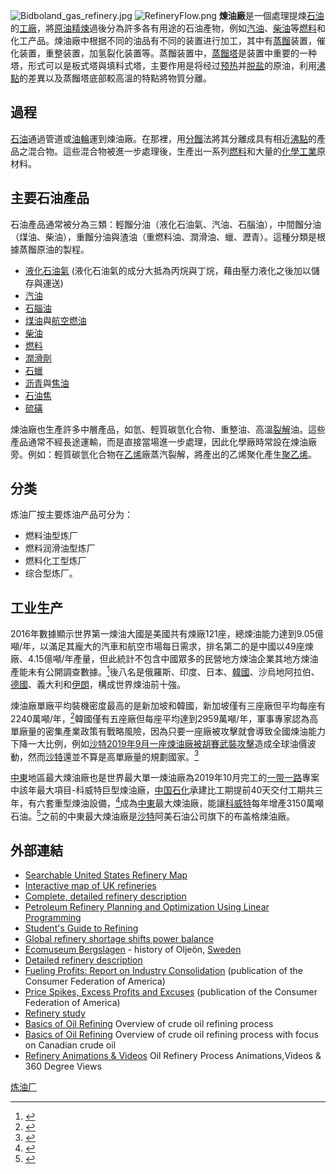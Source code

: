 {{globalize|time=2016-08-16T08:05:29+00:00}}
{{refimprove|time=2016-08-16T08:05:29+00:00}}
[[File:Bidboland_gas_refinery.jpg|right]]
[[File:RefineryFlow.png|right]]
{{File2
|zh-hans=Crude Oil Distillation-zh.svg
|zh-hant=Crude Oil Distillation-zh-t.svg
|right|thumb|300px|煉油温度}}
'''煉油廠'''是一個處理提煉[[石油|石油]]的[[工廠|工廠]]，將[[原油|原油]][[精煉|精煉]]過後分為許多各有用途的石油產物，例如[[汽油|汽油]]、[[柴油|柴油]]等[[燃料|燃料]]和化工产品。煉油廠中根据不同的油品有不同的装置进行加工，其中有[[蒸餾|蒸餾]]装置，催化装置，重整装置，加氢裂化装置等。蒸餾装置中，[[蒸餾塔|蒸餾塔]]是装置中重要的一种塔，形式可以是板式塔與填料式塔，主要作用是将经过[[预热|预热]]并[[脱盐|脱盐]]的原油，利用[[沸點|沸點]]的差異以及蒸餾塔底部較高溫的特點將物質分離。

==過程==
[[石油|石油]]通過管道或[[油輪|油輪]]運到煉油廠。在那裡，用[[分餾|分餾]]法將其分離成具有相近[[沸點|沸點]]的產品之混合物。這些混合物被進一步處理後，生產出一系列[[燃料|燃料]]和大量的[[化學工業|化學工業]]原材料。

==主要石油產品==
石油產品通常被分為三類：輕餾分油（液化石油氣、汽油、石腦油），中間餾分油（煤油、柴油），重餾分油與渣油（重燃料油、潤滑油、蠟、瀝青）。這種分類是根據蒸餾原油的製程。
* [[液化石油氣|液化石油氣]] (液化石油氣的成分大抵為丙烷與丁烷，藉由壓力液化之後加以儲存與運送)
* [[汽油|汽油]]
* [[石腦油|石腦油]]
* [[煤油|煤油]]與[[航空燃油|航空燃油]]
* [[柴油|柴油]]
* [[燃料|燃料]]
* [[潤滑劑|潤滑劑]]
* [[石蠟|石蠟]]
* [[沥青|沥青]]與[[焦油|焦油]]
* [[石油焦|石油焦]]
* [[硫磺|硫磺]]

煉油廠也生產許多中層產品，如氫、輕質碳氫化合物、重整油、高溫[[裂解|裂解]]油。這些產品通常不經長途運輸，而是直接當場進一步處理，因此化學廠時常設在煉油廠旁。例如：輕質碳氫化合物在[[乙烯|乙烯]]廠蒸汽裂解，將產出的乙烯聚化產生[[聚乙烯|聚乙烯]]。

==分类==
炼油厂按主要炼油产品可分为：
*燃料油型炼厂
*燃料润滑油型炼厂
*燃料化工型炼厂
*综合型炼厂。

==工业生产==
2016年數據顯示世界第一煉油大國是美國共有煉廠121座，總煉油能力達到9.05億噸/年，以滿足其龐大的汽車和航空市場每日需求，排名第二的是中國以49座煉廠、4.15億噸/年產量，但此統計不包含中國眾多的民營地方煉油企業其地方煉油產能未有公開調查數據。<ref>{{Cite web |url=http://www.firstbullion.com/All_datil.aspx?Id=583496 |title=世界煉油狀態 |access-date=2019-10-26 |archive-date=2021-04-17 |archive-url=https://web.archive.org/web/20210417061102/http://www.firstbullion.com/All_datil.aspx?Id=583496 |dead-url=no }}</ref>後八名是俄羅斯、印度、日本、[[韓國|韓國]]、沙烏地阿拉伯、[[德國|德國]]、義大利和[[伊朗|伊朗]]，構成世界煉油前十強。

煉油廠單廠平均裝機密度最高的是新加坡和韓國，新加坡僅有三座廠但平均每座有2240萬噸/年，<ref>{{Cite web |url=http://gold.jrj.com.cn/2016/07/19212521208311.shtml |title=金融家雜誌 |access-date=2019-10-26 |archive-date=2021-04-17 |archive-url=https://web.archive.org/web/20210417061105/http://gold.jrj.com.cn/2016/07/19212521208311.shtml |dead-url=no }}</ref>韓國僅有五座廠但每座平均達到2959萬噸/年，軍事專家認為高單廠量的密集產業政策有戰略風險，因為只要一座廠被攻擊就會導致全國煉油能力下降一大比例，例如[[布蓋格和胡賴斯襲擊|沙特2019年9月一座煉油廠被胡賽武裝攻擊]]造成全球油價波動，然而[[沙特|沙特]]還並不算是高單廠量的規劃國家。<ref>{{Cite web |url=https://www.aljazeera.net/news/politics/2019/9/21/%D8%A7%D9%84%D9%8A%D9%85%D9%86-%D8%A7%D9%84%D8%AD%D9%88%D8%AB%D9%8A%D9%88%D9%86-%D8%A7%D9%84%D8%B3%D8%B9%D9%88%D8%AF%D9%8A%D8%A9-%D8%B9%D8%A8%D8%AF-%D8%A7%D9%84%D9%85%D9%84%D9%83-%D8%A7%D9%84%D8%AD%D9%88%D8%AB%D9%8A-%D8%A7%D9%84%D8%A3%D9%85%D9%85-%D8%A7%D9%84%D9%85%D8%AA%D8%AD%D8%AF%D8%A9 |title=الحوثيون يتوعدون الرياض بهجمات أشد إيلاما إذا رفضت مبادرتهم |accessdate=2019-10-26 |archive-date=2019-09-22 |archive-url=https://web.archive.org/web/20190922053045/https://www.aljazeera.net/news/politics/2019/9/21/%D8%A7%D9%84%D9%8A%D9%85%D9%86-%D8%A7%D9%84%D8%AD%D9%88%D8%AB%D9%8A%D9%88%D9%86-%D8%A7%D9%84%D8%B3%D8%B9%D9%88%D8%AF%D9%8A%D8%A9-%D8%B9%D8%A8%D8%AF-%D8%A7%D9%84%D9%85%D9%84%D9%83-%D8%A7%D9%84%D8%AD%D9%88%D8%AB%D9%8A-%D8%A7%D9%84%D8%A3%D9%85%D9%85-%D8%A7%D9%84%D9%85%D8%AA%D8%AD%D8%AF%D8%A9 |dead-url=no }}</ref>

[[中東|中東]]地區最大煉油廠也是世界最大單一煉油廠為2019年10月完工的[[一带一路|一带一路]]專案中該年最大項目-科威特巨型煉油廠，[[中国石化|中国石化]]承建比工期提前40天交付工期共三年，有六套重型煉油設備，<ref>{{Cite web |url=https://news.sina.com.cn/o/2019-10-25/doc-iicezuev4936067.shtml |title=科威特新煉廠完工.中企建設 |access-date=2019-10-26 |archive-date=2019-10-26 |archive-url=https://web.archive.org/web/20191026192010/https://news.sina.com.cn/o/2019-10-25/doc-iicezuev4936067.shtml |dead-url=no }}</ref>成為[[中東|中東]]最大煉油廠，能讓[[科威特|科威特]]每年增產3150萬噸石油。<ref>{{Cite web |url=http://www.ckxx.net/shipin/p/191721.html |title=參考消息-中企在海外又建成一座“大家伙”  |access-date=2019-10-26 |archive-date=2021-10-13 |archive-url=https://web.archive.org/web/20211013122159/http://www.ckxx.net/shipin/p/191721.html |dead-url=no }}</ref>之前的中東最大煉油廠是[[沙特|沙特]]阿美石油公司旗下的布盖格煉油廠。

==外部連結==
{{Commons|Oil refinery}}
* [http://www.energysupplylogistics.com/refineries Searchable United States Refinery Map] {{Wayback|url=http://www.energysupplylogistics.com/refineries |date=20090428171953 }}
* [https://web.archive.org/web/20071212173402/http://www.energyinst.org.uk/education/refineries/map.htm Interactive map of UK refineries]
*[http://www.osha.gov/dts/osta/otm/otm_iv/otm_iv_2.html Complete, detailed refinery description] {{Wayback|url=http://www.osha.gov/dts/osta/otm/otm_iv/otm_iv_2.html |date=20210319071417 }}
*[https://web.archive.org/web/20070607163843/http://www.cheresources.com/refinery_planning_optimization.shtml Petroleum Refinery Planning and Optimization Using Linear Programming]
*[https://web.archive.org/web/20070610062640/http://www.cheresources.com/refining.shtml Student's Guide to Refining]
*[http://news.bbc.co.uk/2/hi/business/4296812.stm  Global refinery shortage shifts power balance] {{Wayback|url=http://news.bbc.co.uk/2/hi/business/4296812.stm |date=20210417061142 }}
*[https://web.archive.org/web/20060815000718/http://www.ekomuseum.se/english/besoksmal/oljeon.html Ecomuseum Bergslagen] - history of Oljeön, [[Sweden|Sweden]]
*[https://web.archive.org/web/20070626023751/http://www.setlaboratories.com/overview.htm#Basics%20of%20Crude%20Oil Detailed refinery description]
*[http://www.consumerfed.org/pdfs/oilprofits.pdf Fueling Profits: Report on Industry Consolidation] {{Wayback|url=http://www.consumerfed.org/pdfs/oilprofits.pdf |date=20210420123010 }} (publication of the Consumer Federation of America)
*[http://www.consumerfed.org/pdfs/gasoline1003.pdf Price Spikes, Excess Profits and Excuses] {{Wayback|url=http://www.consumerfed.org/pdfs/gasoline1003.pdf |date=20210420161058 }} (publication of the Consumer Federation of America)
*[http://www.barnesandclick.com/PROSiE/OKRefReport.pdf Refinery study] {{Wayback|url=http://www.barnesandclick.com/PROSiE/OKRefReport.pdf |date=20090325114905 }}
*[http://www.petrostrategies.org/Learning_Center/refining.htm Basics of Oil Refining] {{Wayback|url=http://www.petrostrategies.org/Learning_Center/refining.htm |date=20141022180914 }} Overview of crude oil refining process
*[https://web.archive.org/web/20090521005650/http://www.petro-canada.ca/pdfs/investors/Refing101-EdmMiniIRDay-TD_Aug23-ir-e-f.pdf Basics of Oil Refining] Overview of crude oil refining process with focus on Canadian crude oil
*[https://web.archive.org/web/20100420015548/http://www.nzrc.co.nz/visitors--learning/classroom--learning-resources/learning-centre.aspx Refinery Animations & Videos] Oil Refinery Process Animations,Videos & 360 Degree Views

{{Authority control}}
[[Category:炼油厂|]]